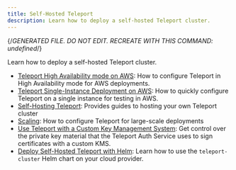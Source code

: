 ```yaml
---
title: Self-Hosted Teleport
description: Learn how to deploy a self-hosted Teleport cluster.
---
```


{/*GENERATED FILE. DO NOT EDIT. RECREATE WITH THIS COMMAND:
undefined*/}

Learn how to deploy a self-hosted Teleport cluster.

- [Teleport High Availability mode on AWS](self-hosted-teleport/aws-ha-autoscale-cluster-terraform.mdx): How to configure Teleport in High Availability mode for AWS deployments.
- [Teleport Single-Instance Deployment on AWS](self-hosted-teleport/aws-starter-cluster-terraform.mdx): How to quickly configure Teleport on a single instance for testing in AWS.
- [Self-Hosting Teleport](self-hosted-teleport/overview.mdx): Provides guides to hosting your own Teleport cluster
- [Scaling](self-hosted-teleport/scaling.mdx): How to configure Teleport for large-scale deployments
- [Use Teleport with a Custom Key Management System](self-hosted-teleport/custom-kms.mdx): Get control over the private key material that the Teleport Auth Service uses to sign certificates with a custom KMS.
- [Deploy Self-Hosted Teleport with Helm](self-hosted-teleport/helm-deployments.mdx): Learn how to use the `teleport-cluster` Helm chart on your cloud provider.
